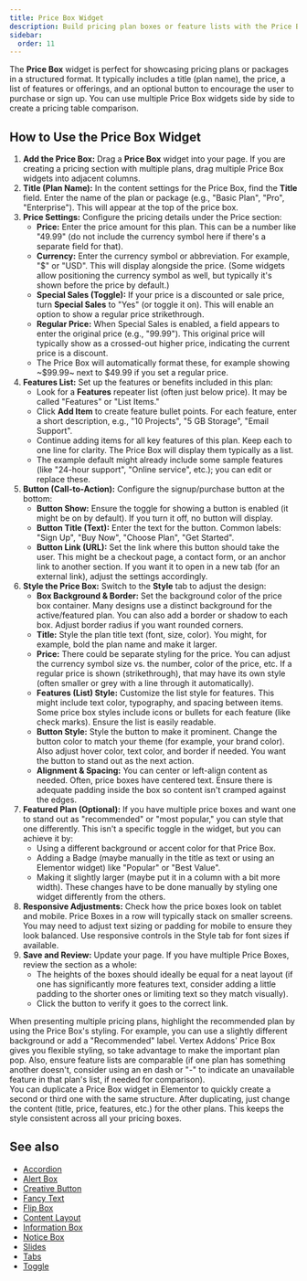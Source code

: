 ```yaml
---
title: Price Box Widget
description: Build pricing plan boxes or feature lists with the Price Box widget for Elementor.
sidebar:
  order: 11
---
```



The **Price Box** widget is perfect for showcasing pricing plans or packages in a structured format. It typically includes a title (plan name), the price, a list of features or offerings, and an optional button to encourage the user to purchase or sign up. You can use multiple Price Box widgets side by side to create a pricing table comparison.

## How to Use the Price Box Widget

<Steps>

1. **Add the Price Box:** Drag a **Price Box** widget into your page. If you are creating a pricing section with multiple plans, drag multiple Price Box widgets into adjacent columns.
2. **Title (Plan Name):** In the content settings for the Price Box, find the **Title** field. Enter the name of the plan or package (e.g., "Basic Plan", "Pro", "Enterprise"). This will appear at the top of the price box.
3. **Price Settings:** Configure the pricing details under the Price section:
   - **Price:** Enter the price amount for this plan. This can be a number like "49.99" (do not include the currency symbol here if there's a separate field for that).
   - **Currency:** Enter the currency symbol or abbreviation. For example, "$" or "USD". This will display alongside the price. (Some widgets allow positioning the currency symbol as well, but typically it's shown before the price by default.)
   - **Special Sales (Toggle):** If your price is a discounted or sale price, turn **Special Sales** to "Yes" (or toggle it on). This will enable an option to show a regular price strikethrough.
   - **Regular Price:** When Special Sales is enabled, a field appears to enter the original price (e.g., "99.99"). This original price will typically show as a crossed-out higher price, indicating the current price is a discount.
   - The Price Box will automatically format these, for example showing ~$99.99~ next to $49.99 if you set a regular price.
4. **Features List:** Set up the features or benefits included in this plan:
   - Look for a **Features** repeater list (often just below price). It may be called "Features" or "List Items."
   - Click **Add Item** to create feature bullet points. For each feature, enter a short description, e.g., "10 Projects", "5 GB Storage", "Email Support".
   - Continue adding items for all key features of this plan. Keep each to one line for clarity. The Price Box will display them typically as a list.
   - The example default might already include some sample features (like "24-hour support", "Online service", etc.); you can edit or replace these.
5. **Button (Call-to-Action):** Configure the signup/purchase button at the bottom:
   - **Button Show:** Ensure the toggle for showing a button is enabled (it might be on by default). If you turn it off, no button will display.
   - **Button Title (Text):** Enter the text for the button. Common labels: "Sign Up", "Buy Now", "Choose Plan", "Get Started".
   - **Button Link (URL):** Set the link where this button should take the user. This might be a checkout page, a contact form, or an anchor link to another section. If you want it to open in a new tab (for an external link), adjust the settings accordingly.
6. **Style the Price Box:** Switch to the **Style** tab to adjust the design:
   - **Box Background & Border:** Set the background color of the price box container. Many designs use a distinct background for the active/featured plan. You can also add a border or shadow to each box. Adjust border radius if you want rounded corners.
   - **Title:** Style the plan title text (font, size, color). You might, for example, bold the plan name and make it larger.
   - **Price:** There could be separate styling for the price. You can adjust the currency symbol size vs. the number, color of the price, etc. If a regular price is shown (strikethrough), that may have its own style (often smaller or grey with a line through it automatically).
   - **Features (List) Style:** Customize the list style for features. This might include text color, typography, and spacing between items. Some price box styles include icons or bullets for each feature (like check marks). Ensure the list is easily readable.
   - **Button Style:** Style the button to make it prominent. Change the button color to match your theme (for example, your brand color). Also adjust hover color, text color, and border if needed. You want the button to stand out as the next action.
   - **Alignment & Spacing:** You can center or left-align content as needed. Often, price boxes have centered text. Ensure there is adequate padding inside the box so content isn't cramped against the edges.
7. **Featured Plan (Optional):** If you have multiple price boxes and want one to stand out as "recommended" or "most popular," you can style that one differently. This isn't a specific toggle in the widget, but you can achieve it by:
   - Using a different background or accent color for that Price Box.
   - Adding a Badge (maybe manually in the title as text or using an Elementor widget) like "Popular" or "Best Value".
   - Making it slightly larger (maybe put it in a column with a bit more width).
   These changes have to be done manually by styling one widget differently from the others.
8. **Responsive Adjustments:** Check how the price boxes look on tablet and mobile. Price Boxes in a row will typically stack on smaller screens. You may need to adjust text sizing or padding for mobile to ensure they look balanced. Use responsive controls in the Style tab for font sizes if available.
9. **Save and Review:** Update your page. If you have multiple Price Boxes, review the section as a whole:
   - The heights of the boxes should ideally be equal for a neat layout (if one has significantly more features text, consider adding a little padding to the shorter ones or limiting text so they match visually).
   - Click the button to verify it goes to the correct link.

</Steps>

<Aside type='tip'>
When presenting multiple pricing plans, highlight the recommended plan by using the Price Box's styling. For example, you can use a slightly different background or add a "Recommended" label. Vertex Addons' Price Box gives you flexible styling, so take advantage to make the important plan pop. Also, ensure feature lists are comparable (if one plan has something another doesn't, consider using an en dash or "-" to indicate an unavailable feature in that plan's list, if needed for comparison).
</Aside>

<Aside type='note'>
You can duplicate a Price Box widget in Elementor to quickly create a second or third one with the same structure. After duplicating, just change the content (title, price, features, etc.) for the other plans. This keeps the style consistent across all your pricing boxes.
</Aside>

## See also

- [Accordion](/vertex/widgets/content-layout/accordion/)
- [Alert Box](/vertex/widgets/content-layout/alert-box/)
- [Creative Button](/vertex/widgets/content-layout/creative-button/)
- [Fancy Text](/vertex/widgets/content-layout/fancy-text/)
- [Flip Box](/vertex/widgets/content-layout/flip-box/)
- [Content Layout](/vertex/widgets/content-layout/)
- [Information Box](/vertex/widgets/content-layout/information-box/)
- [Notice Box](/vertex/widgets/content-layout/notice-box/)
- [Slides](/vertex/widgets/content-layout/slides/)
- [Tabs](/vertex/widgets/content-layout/tabs/)
- [Toggle](/vertex/widgets/content-layout/toggle/)
